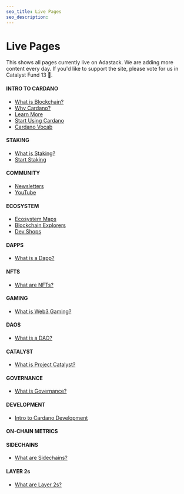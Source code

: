 ```yaml
---
seo_title: Live Pages
seo_description:
---
```


# Live Pages

This shows all pages currently live on Adastack. We are adding more content every day. If you'd like to support the site, please vote for us in Catalyst Fund 13 🙏.

#### INTRO TO CARDANO
- [What is Blockchain?](https://www.adastack.io/intro_to_cardano/what_is_blockchain)
- [Why Cardano?](https://www.adastack.io/intro_to_cardano/why_cardano)
- [Learn More](https://www.adastack.io/intro_to_cardano/learn_more)
- [Start Using Cardano](https://www.adastack.io/intro_to_cardano/start_using_cardano)
- [Cardano Vocab](https://www.adastack.io/intro_to_cardano/cardano_vocab)

#### STAKING
- [What is Staking?](https://www.adastack.io/staking/what_is_staking)
- [Start Staking](https://www.adastack.io/staking/start_staking)

#### COMMUNITY
- [Newsletters](https://www.adastack.io/community/newsletters)
- [YouTube](https://www.adastack.io/community/youtube)

#### ECOSYSTEM
- [Ecosystem Maps](https://www.adastack.io/ecosystem/ecosystem_maps)
- [Blockchain Explorers](https://www.adastack.io/ecosystem/blockchain_explorers)
- [Dev Shops](https://www.adastack.io/ecosystem/dev_shops)

#### DAPPS
- [What is a Dapp?](https://www.adastack.io/dapps/what_is_a_dapp)

#### NFTS
- [What are NFTs?](https://www.adastack.io/nfts/what_are_nfts)

#### GAMING
- [What is Web3 Gaming?](https://www.adastack.io/gaming/what_is_web3_gaming)

#### DAOS
- [What is a DAO?](https://www.adastack.io/daos/what_is_a_dao)

#### CATALYST
- [What is Project Catalyst?](https://www.adastack.io/catalyst/what_is_project_catalyst)

#### GOVERNANCE
- [What is Governance?](https://www.adastack.io/governance/what_is_governance)

#### DEVELOPMENT
- [Intro to Cardano Development](https://www.adastack.io/development/intro_to_cardano_development)

#### ON-CHAIN METRICS

#### SIDECHAINS
- [What are Sidechains?](https://www.adastack.io/sidechains/what_are_sidechains)

#### LAYER 2s
- [What are Layer 2s?](https://www.adastack.io/layer_2s/what_are_layer_2s)